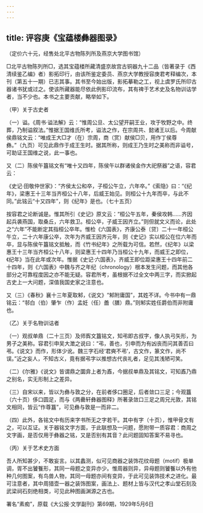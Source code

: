 ```yaml
---
---
---
```

title: 评容庚《宝蕴楼彝器图录》
---




（定价六十元，经售处北平古物陈列所及燕京大学图书馆）

□北平古物陈列所□，选其宝蕴楼所藏清盛京故宫古铜器九十二品（皆著录于《西清续鉴乙编》者）影拓印行，由该所鉴定委员、燕京大学教授容庚君考释编次，本刊（第五十一期）已志其事。其书至今始出版，影拓摹勒之工，视上虞罗氏所印古器诸书犹或过之。使该所藏器能尽依此例影印流布，其有禆于艺术史及名物训诂学者，当不少也。本书之主要贡献，略举如下。

（甲）关于古史者

（一）谥。《周书·谥法解》云：“惟周公旦、太公望开嗣王业，攻于牧野之中。终葬，乃制谥叙法。”惟据王国维氏所考，谥法之作，在宗周共、懿诸王以后。今周献侯鼎铭文云：“唯成王大□才（在）宗周，商（赏）献侯□贝，用作丁侯尊彝。”（九页）可见此鼎作于成王生时。据其所称，则成王乃生时之美称而非谥号，可助证王国维之说，此一事也。

又（二）陈侯午簋铭文有“唯十又四年，陈侯午以群诸侯金作大祀祭器”之语，容君云：





《史记·田敬仲世家》：“齐侯太公和卒，子桓公午立，六年卒。”《索隐》曰：“《纪年》，梁惠王十三年当齐桓公十八年，后威王始见。则桓公十九年而卒，与此不同。”此铭云“十又四年”，则《纪年》是也。（七十五页）





按容君之论断诚是。惟其所引《史记》原文云：“桓公午五年，秦侯攻韩……齐因起兵袭燕国，取桑丘，六年救卫。桓公卒，子威王因齐立。”则但就文义而论，此处之“六年”不能断定其指桓公卒年。惟检《六国表》，齐康公泰〔贷〕二十一年桓公午立，二十六年康公卒，次年为齐威王因齐元年，则《史记》实以桓公在位六年而卒，显与陈侯午簋铭文抵触，而《竹书纪年》之所载为可信。若然，《纪年》以梁惠王十三年当齐桓公十八年，则梁惠王十四年乃当桓公十九年，而威王之即位，《纪年》当在此年或次年。惟据《史记·六国表》，齐威王即位距梁惠王十四年前二十四年，则《六国表》中魏与齐之年纪（chronology）根本发生问题，而其他各部分之可靠程度因之亦不能无疑。容君所考，虽根据不过全文中两三字，而实掀起古史上一大问题，深值我国史家之注意也。

又（三）《春秋》襄十三年夏取邾，《说文》“邾附庸国”，其姓不详。今书中有一鼎铭云：“邿白（伯）肇乍（作）孟妊（任）譱（膳）鼎。”则邾实姓任爵伯而非附庸也。

（乙）关于名物训诂者

（一）观叔单鼎（二十三页）及师寏文簋铭文，知弔即古叔字，像人执弓矢形，为男子之美称。容君引申吴大澂之说曰：“弔，善也，引申而为有凶丧而问其善否曰弔。《说文》而作，形体少讹。魏三字石经‘君奭不弔’，古文作，篆文作，尚不误。”近之妄人，不知古义，竟有据弔字以推想古代丧礼者，足见其浅陋可笑。

（二）《尔雅》《说文》皆谓鼎之圜弇上者为鼒，今据叔单鼎及其铭文，可知鼒乃鼎之别名，实无形制上之差异。

（三）自宋以来，皆以为彝与敦之分，在前者侈口圈足，后者敛口三足；今观簋（六十页）侈口圆足，而与《两罍轩彝器图释》所著录敛口三足之周兄光敦，其铭文相同，皆云“作尊簋”，可见彝与敦是一而非二。

（四）此外，各铭文中有历来字书所无之字若干。其中有字（十页），惟甲骨文有之，可以互证。关于器铭文字方面，于此联想及一问题，愿附带一质容君：商周之文字画，是否仅用于彝器之铭，又是否别有其音？此问题固知答案不易寻也。

（丙）关于艺术史方面

吾人所知甚少，不敢妄言。以其蠡测，似可见商器之装饰花纹母题（motif）极单调，胥不出饕餮形，其同一母题之变异亦少。惟周器则异，异母题则饕餮以外有他种几何图案，有鸟兽人物，其同一母题亦间有变异，于此可见装饰技术之进化。最可注意者，其中周猎壶一器之装饰图案，画法上、题材上皆与汉代之孝山堂石刻及武梁祠石刻绝相类，可见此种图画渊源之古也。





署名“素痴”，原载《大公报·文学副刊》第69期，1929年5月6日